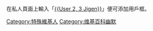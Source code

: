 在私人頁面上輸入「[[Template:User_2,_3_Jigen|<nowiki>{{User 2, 3 Jigen}}</nowiki>]]」便可添加用戶框。

[[Category:特殊維基人|Category:特殊維基人]]
[[Category:维基百科幽默|Category:维基百科幽默]]